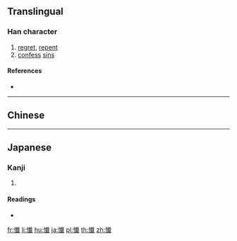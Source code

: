 {{also|懺}}
==Translingual==

===Han character===
{{Han char|rn=61|rad=心|as=15|sn=18|four=|canj=PJIM|ids=⿰忄韯}}

# [[regret]], [[repent]]
# [[confess]] [[sin]]s

====References====
* {{Han ref|kx=0407.551|hdz=42366.140|uh=61F4|ud=25076}}

----

==Chinese==
{{zh-see|懺|v}}

----

==Japanese==

===Kanji===
{{ja-kanji|grade=|rs=心15}}

# {{defn|lang=ja|sort=心15}}

====Readings====
* {{ja-readings|on=[[ざん]] (zan), [[さん]] (san)|kun=[[くいる]] (kuiru)}}

[[fr:懴]]
[[li:懴]]
[[hu:懴]]
[[ja:懴]]
[[pl:懴]]
[[th:懴]]
[[zh:懴]]